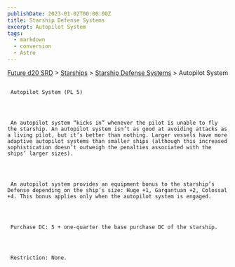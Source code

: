 ```yaml
---
publishDate: 2023-01-02T00:00:00Z
title: Starship Defense Systems
excerpt: Autopilot System
tags:
  - markdown
  - conversion
  - Astro
---
```







[Future d20 SRD](/#futureD20)
     > [Starships](future-d20-srd-starships-index)
     > [Starship Defense Systems](future-d20-srd-starships-starship-defense-systems-index)
     > Autopilot System
    





## 
     Autopilot System (PL 5)
    



     An autopilot system “kicks in” whenever the pilot is unable to fly the starship. An autopilot system isn’t as good at avoiding attacks as a living pilot, but it’s better than nothing. Larger vessels have more adaptive autopilot systems than smaller ships (although this increased sophistication doesn’t outweigh the penalties associated with the ships’ larger sizes).
    



     An autopilot system provides an equipment bonus to the starship’s Defense depending on the ship’s size: Huge +1, Gargantuan +2, Colossal +4. This bonus applies only when the autopilot system is engaged.
    



     Purchase DC: 5 + one-quarter the base purchase DC of the starship.
    



     Restriction: None.
    




